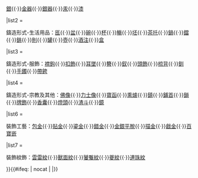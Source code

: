 {{Navbox
|name  = 金銀器工藝
|title =<span style="color:#ffffff;">金銀器工藝</span>
|titlestyle = background:#746524; color:white;
|list1 = <div>
材質：[[金]]{{·}}[[銀]]{{·}}[[金器]]{{·}}[[銀器]]{{·}}[[汞]]{{·}}[[漆]]</div>
|list2 = <div>
鑄造形式-生活用品：[[匜]]{{·}}[[盆]]{{·}}[[碗]]{{·}}[[杯子|杯]]{{·}}[[觴]]{{·}}[[坯]]{{·}}[[茶托]]{{·}}[[鍋]]{{·}}[[鐺]]{{·}}[[銚]]{{·}}[[則]]{{·}}[[罐]]{{·}}[[壺]]{{·}}[[酒注]]{{·}}[[盒]]</div>
|list3 = <div>
鑄造形式-服飾：[[襟鉤]]{{·}}[[扣飾]]{{·}}[[耳墜]]{{·}}[[簪]]{{·}}[[釵]]{{·}}[[頭飾]]{{·}}[[梳背]]{{·}}[[釧]]{{·}}[[手鐲]]{{·}}[[帶銙]]</div>
|list4 = <div>
鑄造形式-宗教及其他：[[佛像]]{{·}}[[力士像]]{{·}}[[寶函]]{{·}}[[熏爐]]{{·}}[[鎮 (器具)|鎮]]{{·}}[[鋪首]]{{·}}[[鎖]]{{·}}[[牌飾]]{{·}}[[香囊]]{{·}}[[燈頭]]{{·}}[[渣斗]]{{·}}[[鏡]]</div>
|list6 = <div>
裝飾工藝：[[包金]]{{·}}[[贴金]]{{·}}[[鎏金]]{{·}}[[錯金]]{{·}}[[金銀平脫]]{{·}}[[描金]]{{·}}[[戧金]]{{·}}[[百寶嵌]]</div>
|list7 = <div>
裝飾紋飾：[[雲雷紋]]{{·}}[[獸面紋]]{{·}}[[饕餮紋]]{{·}}[[夔紋]]{{·}}[[連珠紋]]</div>
}}<includeonly>{{#ifeq: {{{1}}} | nocat | <!--空--> |}}</includeonly><noinclude>
</noinclude>